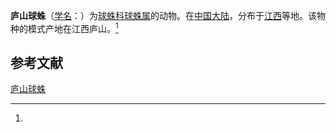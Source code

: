 {{Speciesbox
| name = 庐山球蛛
| status = 
| status_system = 
| image = 
| genus = Theridion
| species = lushanensis
| authority = (Zhu, 1998)<ref name='id13155'>{{cite web| url =http://www.bioinfo.cn/db05/BjdwSpecies.php?action=view&id=13155| title =庐山球蛛| work =《中国动物物种编目数据库》| publisher =中国科学院微生物研究所| author =中国科学院动物研究所| accessdate =2009-04-28| deadurl =yes| archiveurl =https://web.archive.org/web/20160305050524/http://www.bioinfo.cn/db05/BjdwSpecies.php?action=view&id=13155| archivedate =2016-03-05}}</ref>
}}

'''庐山球蛛'''（[[学名|学名]]：{{lang|la|''Theridion lushanensis''}}）为[[球蛛科|球蛛科]][[球蛛属|球蛛属]]的动物。在[[中国大陆|中国大陆]]，分布于[[江西|江西]]等地。该物种的模式产地在江西庐山。<ref name='id13155'/>

== 参考文献 ==
{{reflist}}

{{Wikispecies|Theridion lushanensis}}

[[Category:球蛛属|庐山球蛛]]


{{蜘蛛小作品}}